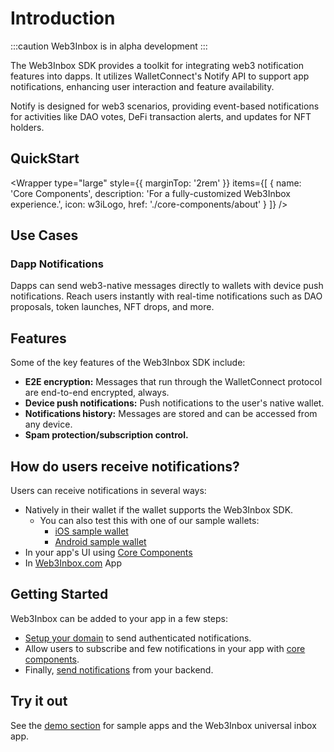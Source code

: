 
# Introduction

:::caution
Web3Inbox is in alpha development
:::

The Web3Inbox SDK provides a toolkit for integrating web3 notification features into dapps. It utilizes WalletConnect's Notify API to support app notifications, enhancing user interaction and feature availability.

Notify is designed for web3 scenarios, providing event-based notifications for activities like DAO votes, DeFi transaction alerts, and updates for NFT holders.

## QuickStart

<Wrapper
  type="large"
  style={{
    marginTop: '2rem'
  }}
  items={[
    {
      name: 'Core Components',
      description: 'For a fully-customized Web3Inbox experience.',
      icon: w3iLogo,
      href: './core-components/about'
    }
  ]}
/>

## Use Cases

### Dapp Notifications

Dapps can send web3-native messages directly to wallets with device push notifications. Reach users instantly with real-time notifications such as DAO proposals, token launches, NFT drops, and more.

## Features

Some of the key features of the Web3Inbox SDK include:

- **E2E encryption:** Messages that run through the WalletConnect protocol are end-to-end encrypted, always.
- **Device push notifications:** Push notifications to the user's native wallet.
- **Notifications history:** Messages are stored and can be accessed from any device.
- **Spam protection/subscription control.**

## How do users receive notifications?

Users can receive notifications in several ways:
- Natively in their wallet if the wallet supports the Web3Inbox SDK.
  - You can also test this with one of our sample wallets:
    - [iOS sample wallet](https://testflight.apple.com/join/09bTAryp)
    - [Android sample wallet](https://appdistribution.firebase.dev/i/d2c86e879abd5a86)
- In your app's UI using [Core Components](core-components)
- In [Web3Inbox.com](https://app.web3inbox.com) App

## Getting Started

Web3Inbox can be added to your app in a few steps:

- [Setup your domain](setup) to send authenticated notifications.
- Allow users to subscribe and few notifications in your app with [core components](core-components/about).
- Finally, [send notifications](sending-notifications) from your backend.

## Try it out

See the [demo section](demo) for sample apps and the Web3Inbox universal inbox app.
